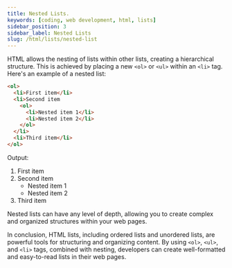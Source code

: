 ```yaml
---
title: Nested Lists.
keywords: [coding, web development, html, lists]
sidebar_position: 3
sidebar_label: Nested Lists
slug: /html/lists/nested-list
---
```




HTML allows the nesting of lists within other lists, creating a hierarchical structure. This is achieved by placing a new ```<ol>``` or ```<ul>``` within an ```<li>``` tag. Here's an example of a nested list:

```html
<ol>
  <li>First item</li>
  <li>Second item
    <ol>
      <li>Nested item 1</li>
      <li>Nested item 2</li>
    </ol>
  </li>
  <li>Third item</li>
</ol>
```
Output:
<BrowserWindow> 

1. First item
2. Second item
   - Nested item 1
   - Nested item 2
3. Third item

</BrowserWindow>


Nested lists can have any level of depth, allowing you to create complex and organized structures within your web pages.

In conclusion, HTML lists, including ordered lists and unordered lists, are powerful tools for structuring and organizing content. By using ```<ol>```, ```<ul>```, and ```<li>``` tags, combined with nesting, developers can create well-formatted and easy-to-read lists in their web pages.

